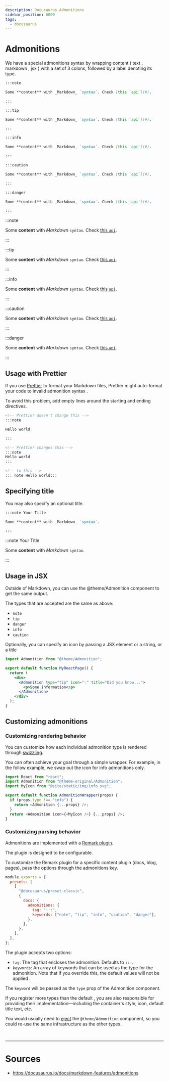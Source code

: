```yaml
---
description: Docusaurus Admonitions
sidebar_position: 6000
tags:
  - docusaurus
---
```


# Admonitions

We have a special admonitions syntax by wrapping content <Color color="var(--secondary-font-color)"> ( text , markdown , jsx ) </Color> with a set of 3 colons,
followed by a label denoting its type.

```markdown title= showLineNumbers
:::note

Some **content** with _Markdown_ `syntax`. Check [this `api`](#).

:::

:::tip

Some **content** with _Markdown_ `syntax`. Check [this `api`](#).

:::

:::info

Some **content** with _Markdown_ `syntax`. Check [this `api`](#).

:::

:::caution

Some **content** with _Markdown_ `syntax`. Check [this `api`](#).

:::

:::danger

Some **content** with _Markdown_ `syntax`. Check [this `api`](#).

:::
```

:::note

Some **content** with _Markdown_ `syntax`. Check [this `api`](#).

:::

:::tip

Some **content** with _Markdown_ `syntax`. Check [this `api`](#).

:::

:::info

Some **content** with _Markdown_ `syntax`. Check [this `api`](#).

:::

:::caution

Some **content** with _Markdown_ `syntax`. Check [this `api`](#).

:::

:::danger

Some **content** with _Markdown_ `syntax`. Check [this `api`](#).

:::

## Usage with Prettier

If you use [Prettier](https://prettier.io/) to format your Markdown files, Prettier might auto-format your code to <Color color="var(--secondary-font-color)"> invalid admonition syntax </Color>.

To avoid this problem, add empty lines around the starting and ending directives.

<!-- prettier-ignore -->
```markdown title= showLineNumbers
<!-- Prettier doesn't change this -->
:::note

Hello world

:::

<!-- Prettier changes this -->
:::note
Hello world
:::

<!-- to this -->
::: note Hello world:::
```

## Specifying title

You may also specify an <Color color="var(--secondary-font-color)"> optional </Color> title.

```markdown title= showLineNumbers
:::note Your Title

Some **content** with _Markdown_ `syntax`.

:::
```

:::note Your Title

Some **content** with _Markdown_ `syntax`.

:::

## Usage in JSX

Outside of Markdown, you can use the @theme/Admonition component to get the same output.

The types that are accepted are the same as above:

- `note`
- `tip`
- `danger`
- `info`
- `caution`

Optionally, you can specify an icon by passing a JSX element or a string, or a title

```jsx title=foo.jsx showLineNumbers
import Admonition from "@theme/Admonition";

export default function MyReactPage() {
  return (
    <div>
      <Admonition type="tip" icon="💡" title="Did you know...">
        <p>Some information</p>
      </Admonition>
    </div>
  );
}
```

## <Color color="var(--not-nesary-for-now-future-font-color)"> Customizing admonitions </Color>

### Customizing rendering behavior

You can customize how each individual admonition type is rendered through [swizzling](https://docusaurus.io/docs/swizzling).

You can often achieve your goal through a simple wrapper. For example, in the follow example, we swap out the icon for info admonitions only.

```javascript title=src/theme/Admonition.js showLineNumbers
import React from "react";
import Admonition from "@theme-original/Admonition";
import MyIcon from "@site/static/img/info.svg";

export default function AdmonitionWrapper(props) {
  if (props.type !== "info") {
    return <Admonition {...props} />;
  }
  return <Admonition icon={<MyIcon />} {...props} />;
}
```

### Customizing parsing behavior

Admonitions are implemented with a [Remark plugin](https://docusaurus.io/docs/markdown-features/plugins).

The plugin is designed to be configurable.

To customize the Remark plugin for a specific content plugin (docs, blog, pages), pass the options through the admonitions key.

```javascript title=docusaurus.config.js showLineNumbers
module.exports = {
  presets: [
    [
      "@docusaurus/preset-classic",
      {
        docs: {
          admonitions: {
            tag: ":::",
            keywords: ["note", "tip", "info", "caution", "danger"],
          },
        },
      },
    ],
  ],
};
```

The plugin accepts two options:

- `tag`: The tag that encloses the admonition. Defaults to `:::`.
- `keywords`: An array of keywords that can be used as the type for the admonition. Note that <Color color="var(--secondary-font-color)"> if you override this, the default values will not be applied </Color>.

The `keyword` will be passed as the `type` prop of the Admonition component.

If you register <Color color="var(--secondary-font-color)"> more types than the default </Color>,
you are also responsible for providing their implementation—including the container's style, icon, default title text, etc.

You would usually need to [eject](https://docusaurus.io/docs/swizzling#ejecting) the `@theme/Admonition` component, so you could re-use the same infrastructure as the other types.

<br />

---

# Sources

- https://docusaurus.io/docs/markdown-features/admonitions
